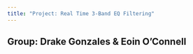 ```yaml
---
title: "Project: Real Time 3-Band EQ Filtering"
---
```


## Group: Drake Gonzales & Eoin O'Connell


